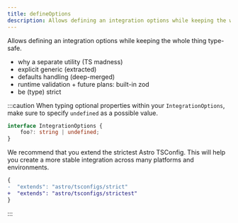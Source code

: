 ```yaml
---
title: defineOptions
description: Allows defining an integration options while keeping the whole thing type-safe.
---
```


Allows defining an integration options while keeping the whole thing type-safe.

- why a separate utility (TS madness)
- explicit generic (extracted)
- defaults handling (deep-merged)
- runtime validation + future plans: built-in zod
- be (type) strict

:::caution
When typing optional properties within your `IntegrationOptions`, make sure to specify `undefined` as a possible value.

```ts "undefined"
interface IntegrationOptions {
    foo?: string | undefined;
}
```

We recommend that you extend the strictest Astro TSConfig. This will help you create a more stable integration across many platforms and environments.

```diff lang="json"
{
-  "extends": "astro/tsconfigs/strict"
+  "extends": "astro/tsconfigs/strictest"
}
```
:::